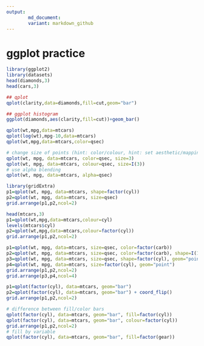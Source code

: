 ```yaml
---
output:
        md_document:
        variant: markdown_github
---
```




ggplot practice
===============
        
```r
library(ggplot2)
library(datasets)
head(diamonds,3)
head(cars,3)
```

```r
## qplot
qplot(clarity,data=diamonds,fill=cut,geom="bar")

## ggplot histogram
ggplot(diamonds,aes(clarity,fill=cut))+geom_bar()

```

```r
qplot(wt,mpg,data=mtcars)
qplot(log(wt),mpg-10,data=mtcars)
qplot(wt,mpg,data=mtcars,color=qsec)
```


```r
# change size of points (hint: color/colour, hint: set aesthetic/mapping)
qplot(wt, mpg, data=mtcars, color=qsec, size=3)
qplot(wt, mpg, data=mtcars, colour=qsec, size=I(3))
# use alpha blending
qplot(wt, mpg, data=mtcars, alpha=qsec)
```

```r
library(gridExtra)
p1=qplot(wt, mpg, data=mtcars, shape=factor(cyl))
p2=qplot(wt, mpg, data=mtcars, size=qsec)
grid.arrange(p1,p2,ncol=2)
```

```r

head(mtcars,3)
p1=qplot(wt,mpg,data=mtcars,colour=cyl)
levels(mtcars$cyl)
p2=qplot(wt,mpg,data=mtcars,colour=factor(cyl))
grid.arrange(p1,p2,ncol=2)
```

```r
p1=qplot(wt, mpg, data=mtcars, size=qsec, color=factor(carb))
p2=qplot(wt, mpg, data=mtcars, size=qsec, color=factor(carb), shape=I(1))
p3=qplot(wt, mpg, data=mtcars, size=qsec, shape=factor(cyl), geom="point")
p4=qplot(wt, mpg, data=mtcars, size=factor(cyl), geom="point")
grid.arrange(p1,p2,ncol=2)
grid.arrange(p3,p4,ncol=4)
```


```r
p1=qplot(factor(cyl), data=mtcars, geom="bar")
p2=qplot(factor(cyl), data=mtcars, geom="bar") + coord_flip()
grid.arrange(p1,p2,ncol=2)
```

```r
# difference between fill/color bars
qplot(factor(cyl), data=mtcars, geom="bar", fill=factor(cyl))
qplot(factor(cyl), data=mtcars, geom="bar", colour=factor(cyl))
grid.arrange(p1,p2,ncol=2)
# fill by variable
qplot(factor(cyl), data=mtcars, geom="bar", fill=factor(gear))
```








